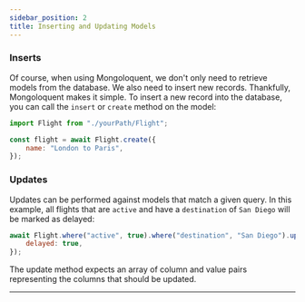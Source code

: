 ```yaml
---
sidebar_position: 2
title: Inserting and Updating Models
---
```



### Inserts

Of course, when using Mongoloquent, we don't only need to retrieve models from the database. We also need to insert new records. Thankfully, Mongoloquent makes it simple. To insert a new record into the database, you can call the `insert` or `create` method on the model:

```js
import Flight from "./yourPath/Flight";

const flight = await Flight.create({
	name: "London to Paris",
});
```

### Updates

Updates can be performed against models that match a given query. In this example, all flights that are `active` and have a `destination` of `San Diego` will be marked as delayed:

```js
await Flight.where("active", true).where("destination", "San Diego").update({
	delayed: true,
});
```

The update method expects an array of column and value pairs representing the columns that should be updated.

---

<Sponsor />
